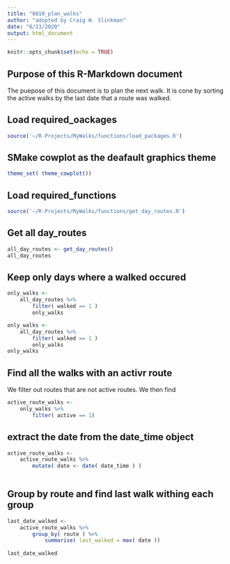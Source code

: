 ```yaml
---
title: "0010_plan_walks"
author: "adopted by Craig W. Slinkman"
date: "6/13/2020"
output: html_document
---
```


```r
knitr::opts_chunk$set(echo = TRUE)
```

## Purpose of this R-Markdown document

The puepose of this document is to plan the next walk.  It is cone by sorting the active walks by the last date that a route was walked.

## Load required_oackages

```r

source('~/R-Projects/MyWalks/functions/load_packages.R')

```

## SMake cowplot as the deafault graphics theme  

```r

theme_set( theme_cowplot())

```

## Load required_functions 

```r

source('~/R-Projects/MyWalks/functions/get_day_routes.R')

```

## Get all day_routes

```r

all_day_routes <- get_day_routes()
all_day_routes

```

## Keep only days where a walked occured 

```r
only_walks <-
    all_day_routes %>% 
        filter( walked == 1 )
        only_walks
```


```r
only_walks <-
    all_day_routes %>% 
        filter( walked == 1 )
        only_walks
only_walks

```


## Find all the walks with an activr route

We filter out routes that are not active routes. We then find

```r

active_route_walks <- 
    only_walks %>% 
        filter( active == 1)

```


## extract the date from the date_time object

```r

active_route_walks <- 
    active_route_walks %>% 
        mutate( date <- date( date_time ) )
    

```

## Group by route and find last walk withing each group  

```r

last_date_walked <- 
    active_route_walks %>% 
        group_by( route ) %>% 
            summarise( last_walked = max( date ))
           
last_date_walked
```

